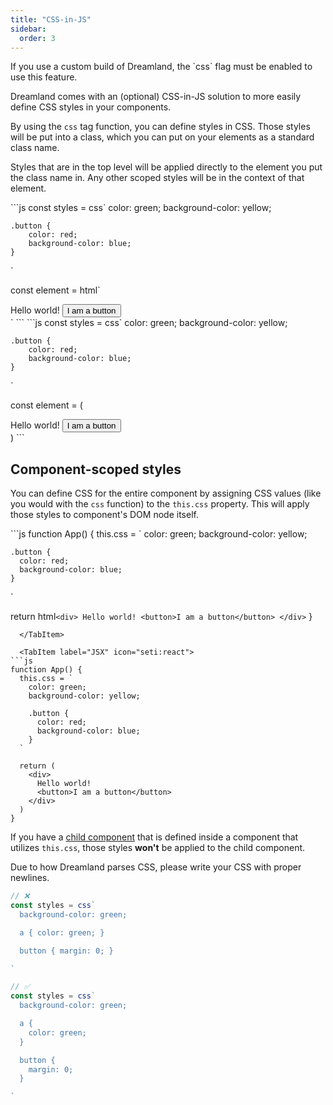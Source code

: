 ```yaml
---
title: "CSS-in-JS"
sidebar:
  order: 3
---
```



<Aside>
  If you use a custom build of Dreamland, the `css` flag must be enabled to use this feature.
</Aside>

Dreamland comes with an (optional) CSS-in-JS solution to more easily define CSS styles in your components. 

By using the `css` tag function, you can define styles in CSS. Those styles will be put into a class, which you can put on your elements as a standard class name.

Styles that are in the top level will be applied directly to the element you put the class name in. Any other scoped styles will be in the context of that element.


<Tabs syncKey="language">
  <TabItem label="JavaScript" icon="seti:javascript">
```js
const styles = css`
  color: green;
	background-color: yellow;

	.button {
		color: red;
		background-color: blue;
	}
`

const element = html`
  <div class=${styles}>
    Hello world!
    <button>I am a button</button>
  </div>
`
```
  </TabItem>

  <TabItem label="JSX" icon="seti:react">
```js
const styles = css`
  color: green;
	background-color: yellow;

	.button {
		color: red;
		background-color: blue;
	}
`

const element = (
  <div class={styles}>
    Hello world!
    <button>I am a button</button>
  </div>
)
```
  </TabItem>
</Tabs>

## Component-scoped styles

You can define CSS for the entire component by assigning CSS values (like you would with the `css` function) to the `this.css` property. This will apply those styles to component's DOM node itself.

<Tabs syncKey="language">
  <TabItem label="JavaScript" icon="seti:javascript">
```js
function App() {
  this.css = `
    color: green;
    background-color: yellow;

    .button {
      color: red;
      background-color: blue;
    }
  `

  return html`
    <div>
      Hello world!
      <button>I am a button</button>
    </div>
  `
}
```
  </TabItem>

  <TabItem label="JSX" icon="seti:react">
```js
function App() {
  this.css = `
    color: green;
    background-color: yellow;

    .button {
      color: red;
      background-color: blue;
    }
  `

  return (
    <div>
      Hello world!
      <button>I am a button</button>
    </div>
  )
}
```
  </TabItem>
</Tabs>

If you have a [child component](/intro/components/#components-as-children) that is defined inside a component that utilizes `this.css`, those styles **won't** be applied to the child component.

<Aside type="caution" title="Limitation">
  Due to how Dreamland parses CSS, please write your CSS with proper newlines.

```js {5-7} {15-21}
// ❌
const styles = css`
  background-color: green;

  a { color: green; }

  button { margin: 0; }

`

// ✅
const styles = css`
  background-color: green;

  a {
    color: green;
  }

  button {
    margin: 0;
  }

`
```
</Aside>